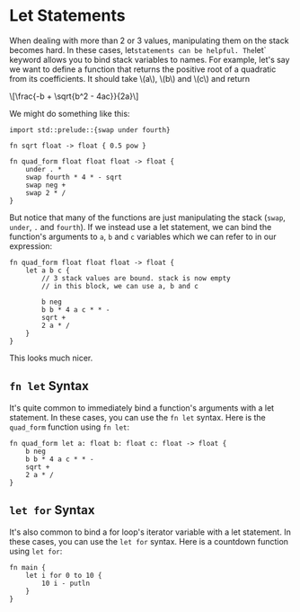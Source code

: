 # Let Statements

When dealing with more than 2 or 3 values, manipulating them on the stack
becomes hard. In these cases, let` statements can be helpful. The `let` keyword
allows you to bind stack variables to names. For example, let's say we want to
define a function that returns the positive root of a quadratic from its
coefficients. It should take \\(a\\), \\(b\\) and \\(c\\) and return

\\[\frac{-b + \sqrt{b^2 - 4ac}}{2a}\\]

We might do something like this:

```hop
import std::prelude::{swap under fourth}

fn sqrt float -> float { 0.5 pow }

fn quad_form float float float -> float {
    under . *
    swap fourth * 4 * - sqrt
    swap neg +
    swap 2 * /
}
```

But notice that many of the functions are just manipulating the stack (`swap`,
`under`, `.` and `fourth`). If we instead use a let statement, we can bind
the function's arguments to `a`, `b` and `c` variables which we can refer to
in our expression:

```hop
fn quad_form float float float -> float {
    let a b c {
        // 3 stack values are bound. stack is now empty
        // in this block, we can use a, b and c

        b neg
        b b * 4 a c * * -
        sqrt +
        2 a * /
    }
}
```

This looks much nicer.

## `fn let` Syntax

It's quite common to immediately bind a function's arguments with a let
statement. In these cases, you can use the `fn let` syntax. Here is the
`quad_form` function using `fn let`:

```hop
fn quad_form let a: float b: float c: float -> float {
    b neg
    b b * 4 a c * * -
    sqrt +
    2 a * /
}
```

## `let for` Syntax

It's also common to bind a for loop's iterator variable with a let statement.
In these cases, you can use the `let for` syntax. Here is a countdown function
using `let for`:

```hop
fn main {
    let i for 0 to 10 {
        10 i - putln
    }
}
```
